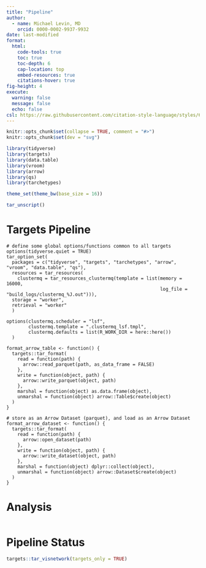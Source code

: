 ```yaml
---
title: "Pipeline"
author: 
  - name: Michael Levin, MD
    orcid: 0000-0002-9937-9932
date: last-modified
format:
  html:
    code-tools: true
    toc: true
    toc-depth: 6
    cap-location: top
    embed-resources: true
    citations-hover: true
fig-height: 4
execute:
  warning: false
  message: false
  echo: false
csl: https://raw.githubusercontent.com/citation-style-language/styles/6152ccea8b7d7a472910d36524d1bf3557a83bfc/dependent/nature-genetics.csl
---
```


```r
knitr::opts_chunk$set(collapse = TRUE, comment = "#>")
knitr::opts_chunk$set(dev = "svg")

library(tidyverse)
library(targets)
library(data.table)
library(vroom)
library(arrow)
library(qs)
library(tarchetypes)

theme_set(theme_bw(base_size = 16))

tar_unscript()
```

# Targets Pipeline

```targets
# define some global options/functions common to all targets
options(tidyverse.quiet = TRUE)
tar_option_set(
  packages = c("tidyverse", "targets", "tarchetypes", "arrow", "vroom", "data.table", "qs"),
  resources = tar_resources(
    clustermq = tar_resources_clustermq(template = list(memory = 16000,
                                                        log_file = "build_logs/clustermq_%J.out"))),
  storage = "worker",
  retrieval = "worker"
  )

options(clustermq.scheduler = "lsf",
        clustermq.template = ".clustermq_lsf.tmpl",
        clustermq.defaults = list(R_WORK_DIR = here::here())
  )
```

```targets
format_arrow_table <- function() {
  targets::tar_format(
    read = function(path) {
      arrow::read_parquet(path, as_data_frame = FALSE)
    },
    write = function(object, path) {
      arrow::write_parquet(object, path)
    },
    marshal = function(object) as.data.frame(object),
    unmarshal = function(object) arrow::Table$create(object)
  )
}

# store as an Arrow Dataset (parquet), and load as an Arrow Dataset
format_arrow_dataset <- function() {
  targets::tar_format(
    read = function(path) {
      arrow::open_dataset(path)
    },
    write = function(object, path) {
      arrow::write_dataset(object, path)
    },
    marshal = function(object) dplyr::collect(object),
    unmarshal = function(object) arrow::Dataset$create(object)
  )
}
```

# Analysis

```targets

```


# Pipeline Status

```r
targets::tar_visnetwork(targets_only = TRUE)
```
